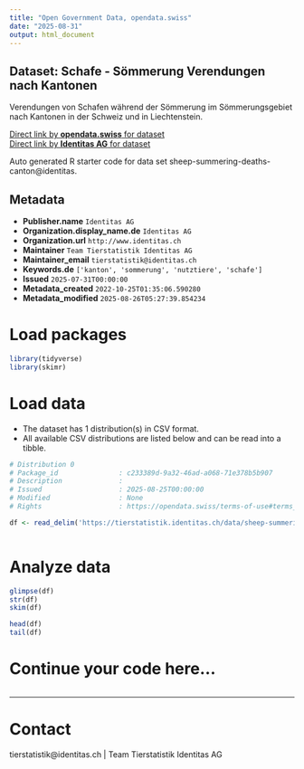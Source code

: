 ```yaml
---
title: "Open Government Data, opendata.swiss"
date: "2025-08-31"
output: html_document
---
```


## Dataset: Schafe - Sömmerung Verendungen nach Kantonen

Verendungen von Schafen während der Sömmerung im Sömmerungsgebiet nach Kantonen in der Schweiz und in Liechtenstein.

[Direct link by **opendata.swiss** for dataset](https://opendata.swiss/de/dataset/schafe-sommerung-abgange-nach-kantonen)<br>
[Direct link by **Identitas AG** for dataset](https://tierstatistik.identitas.ch/)

Auto generated R starter code for data set sheep-summering-deaths-canton@identitas.

## Metadata

- **Publisher.name** `Identitas AG`
- **Organization.display_name.de** `Identitas AG`
- **Organization.url** `http://www.identitas.ch`
- **Maintainer** `Team Tierstatistik Identitas AG`
- **Maintainer_email** `tierstatistik@identitas.ch`
- **Keywords.de** `['kanton', 'sommerung', 'nutztiere', 'schafe']`
- **Issued** `2025-07-31T00:00:00`
- **Metadata_created** `2022-10-25T01:35:06.590280`
- **Metadata_modified** `2025-08-26T05:27:39.854234`


# Load packages

```r

library(tidyverse)
library(skimr)

```

# Load data

-   The dataset has 1 distribution(s) in CSV format.
-   All available CSV distributions are listed below and can be read into a tibble.

```r

# Distribution 0
# Package_id               : c233389d-9a32-46ad-a068-71e378b5b907
# Description              : 
# Issued                   : 2025-08-25T00:00:00
# Modified                 : None
# Rights                   : https://opendata.swiss/terms-of-use#terms_by

df <- read_delim('https://tierstatistik.identitas.ch/data/sheep-summering-deaths-canton.csv')



```

# Analyze data

```r

glimpse(df)
str(df)
skim(df)

head(df)
tail(df)

```

# Continue your code here...

```r

```

------------------------------------------------------------------------

# Contact

tierstatistik@identitas.ch | Team Tierstatistik Identitas AG
